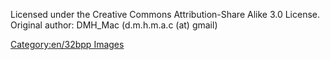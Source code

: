 Licensed under the Creative Commons Attribution-Share Alike 3.0 License.<br/>
Original author: DMH_Mac (d.m.h.m.a.c (at) gmail)
[[Category:en/32bpp Images]]